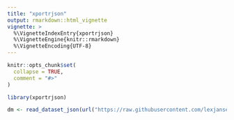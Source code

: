 ```yaml
---
title: "xportrjson"
output: rmarkdown::html_vignette
vignette: >
  %\VignetteIndexEntry{xportrjson}
  %\VignetteEngine{knitr::rmarkdown}
  %\VignetteEncoding{UTF-8}
---
```


```r
knitr::opts_chunk$set(
  collapse = TRUE,
  comment = "#>"
)
```

```r
library(xportrjson)

dm <- read_dataset_json(url("https://raw.githubusercontent.com/lexjansen/sas-papers/master/pharmasug-2022/json/sdtm/dm.json"))
```
